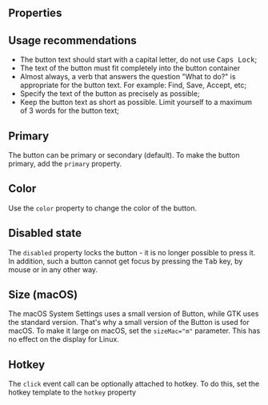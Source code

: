 
<Meta of={Stories} />

<Intro name="Button" description="A button initiates an instantaneous action." />

<Canvas>
  <Story of={Stories.Basic} />
</Canvas>

## Properties

<Props />

## Usage recommendations

- The button text should start with a capital letter, do not use <kbd>Caps Lock</kbd>;
- The text of the button must fit completely into the button container
- Almost always, a verb that answers the question "What to do?" is appropriate for the button text. For example: Find, Save, Accept, etc;
- Specify the text of the button as precisely as possible;
- Keep the button text as short as possible. Limit yourself to a maximum of 3 words for the button text;

## Primary

The button can be primary or secondary (default). To make the button primary, add the `primary` property.

<Canvas>
  <Story of={Stories.Primary} />
</Canvas>

## Color

Use the `color` property to change the color of the button.

<Canvas>
  <Story of={Stories.Color} />
</Canvas>

## Disabled state

The `disabled` property locks the button - it is no longer possible to press it. In addition, such a button cannot get focus by pressing the <kbd>Tab</kbd> key, by mouse or in any other way.

<Canvas>
  <Story of={Stories.Disabled} />
</Canvas>

## Size (macOS)

The macOS System Settings uses a small version of Button, while GTK uses the standard version. That's why a small version of the Button is used for macOS. To make it large on macOS, set the `sizeMac="m"` parameter. This has no effect on the display for Linux.

<Canvas>
  <Story of={Stories.Size} />
</Canvas>

## Hotkey

The `click` event call can be optionally attached to hotkey. To do this, set the hotkey template to the `hotkey` property

<Canvas>
  <Story of={Stories.Hotkey} />
</Canvas>
